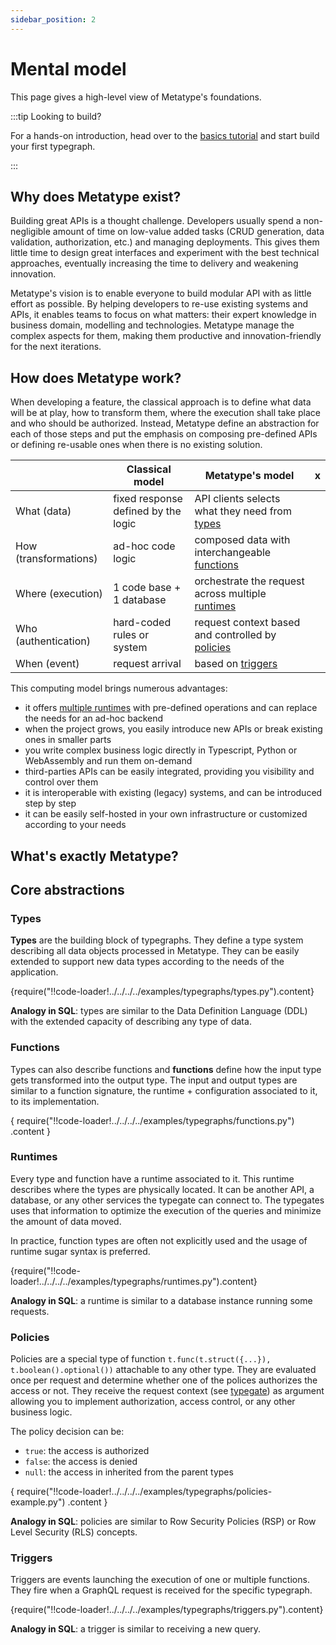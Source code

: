 ```yaml
---
sidebar_position: 2
---
```



# Mental model

This page gives a high-level view of Metatype's foundations.

:::tip Looking to build?

For a hands-on introduction, head over to the [basics tutorial](/docs/tutorials/metatype-basics) and start build your first typegraph.

:::

## Why does Metatype exist?

Building great APIs is a thought challenge. Developers usually spend a non-negligible amount of time on low-value added tasks (CRUD generation, data validation, authorization, etc.) and managing deployments. This gives them little time to design great interfaces and experiment with the best technical approaches, eventually increasing the time to delivery and weakening innovation.

Metatype's vision is to enable everyone to build modular API with as little effort as possible. By helping developers to re-use existing systems and APIs, it enables teams to focus on what matters: their expert knowledge in business domain, modelling and technologies. Metatype manage the complex aspects for them, making them productive and innovation-friendly for the next iterations.

## How does Metatype work?

When developing a feature, the classical approach is to define what data will be at play, how to transform them, where the execution shall take place and who should be authorized. Instead, Metatype define an abstraction for each of those steps and put the emphasis on composing pre-defined APIs or defining re-usable ones when there is no existing solution.

|                       | Classical model                     | Metatype's model                                                                         | x   |
| --------------------- | ----------------------------------- | ---------------------------------------------------------------------------------------- | --- |
| What (data)           | fixed response defined by the logic | API clients selects what they need from [types](/docs/concepts/mental-model#types)       |
| How (transformations) | ad-hoc code logic                   | composed data with interchangeable [functions](/docs/concepts/mental-model#functions)    |
| Where (execution)     | 1 code base + 1 database            | orchestrate the request across multiple [runtimes](/docs/concepts/mental-model#runtimes) |
| Who (authentication)  | hard-coded rules or system          | request context based and controlled by [policies](/docs/concepts/mental-model#policies) |
| When (event)          | request arrival                     | based on [triggers](/docs/concepts/mental-model#triggers)                                |

This computing model brings numerous advantages:

- it offers [multiple runtimes](/docs/reference/runtimes) with pre-defined operations and can replace the needs for an ad-hoc backend
- when the project grows, you easily introduce new APIs or break existing ones in smaller parts
- you write complex business logic directly in Typescript, Python or WebAssembly and run them on-demand
- third-parties APIs can be easily integrated, providing you visibility and control over them
- it is interoperable with existing (legacy) systems, and can be introduced step by step
- it can be easily self-hosted in your own infrastructure or customized according to your needs

## What's exactly Metatype?

<Intro />

## Core abstractions

### Types

**Types** are the building block of typegraphs. They define a type system describing all data objects processed in Metatype. They can be easily extended to support new data types according to the needs of the application.

<CodeBlock language="python">
  {require("!!code-loader!../../../../examples/typegraphs/types.py").content}
</CodeBlock>

**Analogy in SQL**: types are similar to the Data Definition Language (DDL) with the extended capacity of describing any type of data.

### Functions

Types can also describe functions and **functions** define how the input type gets transformed into the output type. The input and output types are similar to a function signature, the runtime + configuration associated to it, to its implementation.

<CodeBlock language="python">
  {
    require("!!code-loader!../../../../examples/typegraphs/functions.py")
      .content
  }
</CodeBlock>

### Runtimes

Every type and function have a runtime associated to it. This runtime describes where the types are physically located. It can be another API, a database, or any other services the typegate can connect to. The typegates uses that information to optimize the execution of the queries and minimize the amount of data moved.

In practice, function types are often not explicitly used and the usage of runtime sugar syntax is preferred.

<CodeBlock language="python">
  {require("!!code-loader!../../../../examples/typegraphs/runtimes.py").content}
</CodeBlock>

**Analogy in SQL**: a runtime is similar to a database instance running some requests.

### Policies

Policies are a special type of function `t.func(t.struct({...}), t.boolean().optional())` attachable to any other type. They are evaluated once per request and determine whether one of the polices authorizes the access or not. They receive the request context (see [typegate](/docs/reference/typegate)) as argument allowing you to implement authorization, access control, or any other business logic.

The policy decision can be:

- `true`: the access is authorized
- `false`: the access is denied
- `null`: the access in inherited from the parent types

<CodeBlock language="python">
  {
    require("!!code-loader!../../../../examples/typegraphs/policies-example.py")
      .content
  }
</CodeBlock>

**Analogy in SQL**: policies are similar to Row Security Policies (RSP) or Row Level Security (RLS) concepts.

### Triggers

Triggers are events launching the execution of one or multiple functions. They fire when a GraphQL request is received for the specific typegraph.

<CodeBlock language="python">
  {require("!!code-loader!../../../../examples/typegraphs/triggers.py").content}
</CodeBlock>

**Analogy in SQL**: a trigger is similar to receiving a new query.
